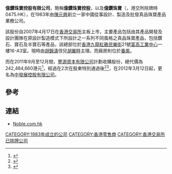 '''億鑽珠寶控股有限公司'''，簡稱'''億鑽珠寶控股'''，以及'''億鑽珠寶'''（'''{{lang-en|Noble Jewelry Holdings Limited}}'''，港交所除牌時0475.HK），在1983年由[[陳元興|陳元興]]創立一家中國從事設計、製造及批發真品珠寶產品業務公司。

該股份自2007年4月17日在[[香港交易所|香港交易所]]主板上市，主要產品包括由其產品開發及設計團隊在原設計製造模式下所設計之一系列不同風格之真品珠寶產品，包括鑽石、寶石及半寶石等產品，該總部位於[[香港|香港]][[九龍|九龍]][[紅磡|紅磡]][[民樂街|民樂街]]21號[[富高工業中心|富高工業中心]]一樓16-A3室。現時由[[胡錦濤|胡錦濤]]侄兒[[胡翼時|胡翼時]]主理。而廠房則位於[[番禺区|番禺]]。

而在2011年9月至12月間，[[豐源資本有限公司|豐源資本有限公司]]計劃收購股份，總代價為242,484,660港元<ref>{{Cite web |url=http://www.475hk.com/pdf/c20110930.pdf |title=億鑽珠寶控股有限公司被豐源資本有限公司收購通知 |accessdate=2012-05-08 |archive-date=2016-03-05 |archive-url=https://web.archive.org/web/20160305072333/http://www.475hk.com/pdf/c20110930.pdf |dead-url=no }}</REF>，經過在2次在股東特別通過後<ref>{{Cite web |url=http://www.475hk.com/pdf/c20111020a.pdf |title=億鑽珠寶控股有限公司第1次股東大結果 |accessdate=2012-05-08 |archive-date=2016-03-05 |archive-url=https://web.archive.org/web/20160305053112/http://www.475hk.com/pdf/c20111020a.pdf |dead-url=no }}</REF><ref>{{Cite web |url=http://www.475hk.com/pdf/c_A120234.pdf |title=億鑽珠寶控股有限公司第2次股東大結果 |access-date=2012-05-08 |archive-date=2020-02-02 |archive-url=https://web.archive.org/web/20200202154155/http://www.475hk.com/pdf/c_A120234.pdf |dead-url=no }}</REF>，在2012年3月12日起，更名為[[中發展控股有限公司|中發展控股有限公司]]。

==參考==
{{REFLIST}}

==連結==
*[http://www.noble.com.hk  Noble.com.hk] {{Wayback|url=http://www.noble.com.hk/ |date=20160604100148 }}

[[CATEGORY:1983年成立的公司|CATEGORY:1983年成立的公司]]
[[CATEGORY:香港零售商|CATEGORY:香港零售商]]
[[CATEGORY:香港交易所已除牌公司|CATEGORY:香港交易所已除牌公司]]
